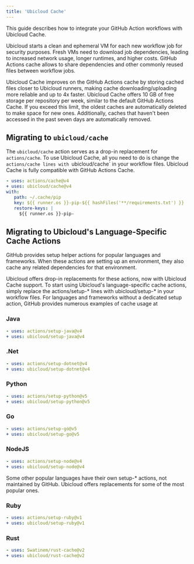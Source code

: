 ```yaml
---
title: 'Ubicloud Cache'
---
```



This guide describes how to integrate your GitHub Action workflows with Ubicloud Cache.

Ubicloud starts a clean and ephemeral VM for each new workflow job for security purposes. Fresh VMs need to download job dependencies, leading to increased network usage, longer runtimes, and higher costs. GitHub Actions cache allows to share dependencies and other commonly reused files between workflow jobs.

Ubicloud Cache improves on the GitHub Actions cache by storing cached files closer to Ubicloud runners, making cache downloading/uploading more reliable and up to 4x faster. Ubicloud Cache offers 10 GB of free storage per repository per week, similar to the default GitHub Actions Cache. If you exceed this limit, the oldest caches are automatically deleted to make space for new ones. Additionally, caches that haven't been accessed in the past seven days are automatically removed.

## Migrating to `ubicloud/cache`

The `ubicloud/cache` action serves as a drop-in replacement for `actions/cache`. To use Ubicloud Cache, all you need to do is change the `actions/cache lines with `ubicloud/cache` in your workflow files. Ubicloud Cache is fully compatible with GitHub Actions Cache.

```yaml
- uses: actions/cache@v4
+ uses: ubicloud/cache@v4
with:
   path: ~/.cache/pip
   key: ${{ runner.os }}-pip-${{ hashFiles('**/requirements.txt') }}
   restore-keys: |
     ${{ runner.os }}-pip-
```


## Migrating to Ubicloud's Language-Specific Cache Actions

GitHub provides setup helper actions for popular languages and frameworks. When these actions are setting up an environment, they also cache any related dependencies for that environment.

Ubicloud offers drop-in replacements for these actions, now with Ubicloud Cache support. To start using Ubicloud's language-specific cache actions, simply replace the actions/setup-* lines with ubicloud/setup-* in your workflow files. For languages and frameworks without a dedicated setup action, GitHub provides numerous examples of cache usage at <Link url="https://github.com/actions/cache/blob/main/examples.md"/>

### Java

```yaml
- uses: actions/setup-java@v4
+ uses: ubicloud/setup-java@v4
```

### .Net

```yaml
- uses: actions/setup-dotnet@v4
+ uses: ubicloud/setup-dotnet@v4
```

### Python

```yaml
- uses: actions/setup-python@v5
+ uses: ubicloud/setup-python@v5
```

### Go

```yaml
- uses: actions/setup-go@v5
+ uses: ubicloud/setup-go@v5
```

### NodeJS

```yaml
- uses: actions/setup-node@v4
+ uses: ubicloud/setup-node@v4
```

Some other popular languages have their own setup-* actions, not maintained by GitHub. Ubicloud offers replacements for some of the most popular ones.

### Ruby

```yaml
- uses: actions/setup-ruby@v1
+ uses: ubicloud/setup-ruby@v1
```

### Rust

```yaml
- uses: Swatinem/rust-cache@v2
+ uses: ubicloud/rust-cache@v2
```